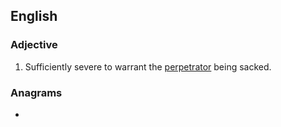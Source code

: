 ==English==

===Adjective===
{{en-adj}}

# {{lb|en|of an act}} Sufficiently severe to warrant the [[perpetrator]] being sacked.

===Anagrams===
* {{l|en|Black Sea}}
